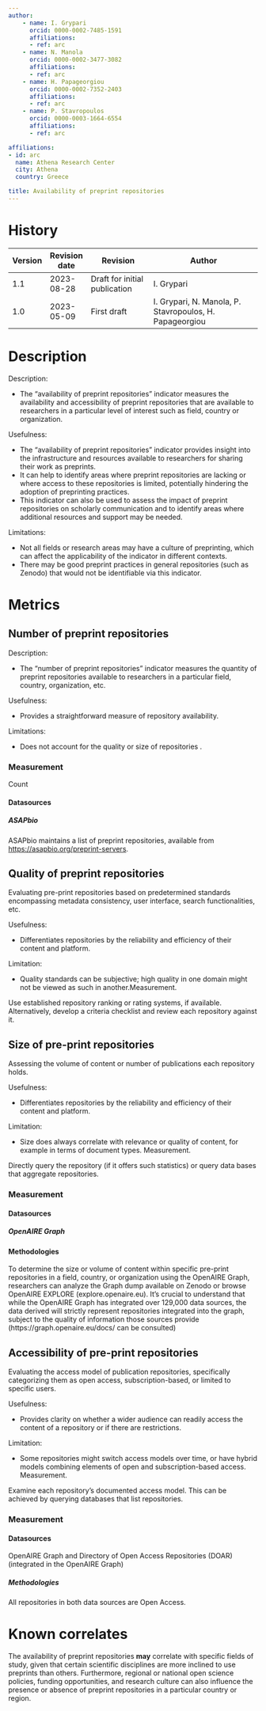 ```yaml
---
author:
    - name: I. Grypari
      orcid: 0000-0002-7485-1591
      affiliations:
      - ref: arc
    - name: N. Manola
      orcid: 0000-0002-3477-3082
      affiliations:
      - ref: arc
    - name: H. Papageorgiou
      orcid: 0000-0002-7352-2403
      affiliations:
      - ref: arc
    - name: P. Stavropoulos
      orcid: 0000-0003-1664-6554
      affiliations:
      - ref: arc

affiliations:
- id: arc
  name: Athena Research Center
  city: Athena
  country: Greece

title: Availability of preprint repositories
---
```



::: {}

# History

| Version | Revision date | Revision                      | Author                                                  |
|---------|---------------|-------------------------------|---------------------------------------------------------|
| 1.1     | 2023-08-28    | Draft for initial publication | I. Grypari                                              |
| 1.0     | 2023-05-09    | First draft                   | I. Grypari, N. Manola, P. Stavropoulos, H. Papageorgiou |

:::

# Description

Description:

-   The "availability of preprint repositories" indicator measures the availability and accessibility of preprint repositories that are available to researchers in a particular level of interest such as field, country or organization.

Usefulness:

-   The "availability of preprint repositories" indicator provides insight into the infrastructure and resources available to researchers for sharing their work as preprints.
-   It can help to identify areas where preprint repositories are lacking or where access to these repositories is limited, potentially hindering the adoption of preprinting practices.
-   This indicator can also be used to assess the impact of preprint repositories on scholarly communication and to identify areas where additional resources and support may be needed.

Limitations:

-   Not all fields or research areas may have a culture of preprinting, which can affect the applicability of the indicator in different contexts.
-   There may be good preprint practices in general repositories (such as Zenodo) that would not be identifiable via this indicator.

# Metrics

## Number of preprint repositories

Description:

-   The "number of preprint repositories" indicator measures the quantity of preprint repositories available to researchers in a particular field, country, organization, etc.

Usefulness:

-   Provides a straightforward measure of repository availability.

Limitations:

-   Does not account for the quality or size of repositories .

### Measurement

Count

#### Datasources

##### ASAPbio

ASAPbio maintains a list of preprint repositories, available from <https://asapbio.org/preprint-servers>.

## Quality of preprint repositories

Evaluating pre-print repositories based on predetermined standards encompassing metadata consistency, user interface, search functionalities, etc.

Usefulness:

-   Differentiates repositories by the reliability and efficiency of their content and platform.

Limitation:

- Quality standards can be subjective; high quality in one domain might not be viewed as such in another.Measurement.

Use established repository ranking or rating systems, if available. Alternatively, develop a criteria checklist and review each repository against it.

## Size of pre-print repositories

Assessing the volume of content or number of publications each repository holds.

Usefulness:

- Differentiates repositories by the reliability and efficiency of their content and platform.

Limitation:

- Size does always correlate with relevance or quality of content, for example in terms of document types. Measurement.

Directly query the repository (if it offers such statistics) or query data bases that aggregate repositories.

### Measurement

#### Datasources

##### OpenAIRE Graph

#### Methodologies

To determine the size or volume of content within specific pre-print repositories in a field, country, or organization using the OpenAIRE Graph, researchers can analyze the Graph dump available on Zenodo or browse OpenAIRE EXPLORE (explore.openaire.eu). It's crucial to understand that while the OpenAIRE Graph has integrated over 129,000 data sources, the data derived will strictly represent repositories integrated into the graph, subject to the quality of information those sources provide (https://graph.openaire.eu/docs/ can be consulted)

## Accessibility of pre-print repositories

Evaluating the access model of publication repositories, specifically categorizing them as open access, subscription-based, or limited to specific users.

Usefulness:

-   Provides clarity on whether a wider audience can readily access the content of a repository or if there are restrictions.

Limitation:

- Some repositories might switch access models over time, or have hybrid models combining elements of open and subscription-based access. Measurement.

Examine each repository's documented access model. This can be achieved by querying databases that list repositories.

### Measurement

#### Datasources

OpenAIRE Graph and Directory of Open Access Repositories (DOAR) (integrated in the OpenAIRE Graph)

##### Methodologies

All repositories in both data sources are Open Access.

# Known correlates

The availability of preprint repositories **may** correlate with specific fields of study, given that certain scientific disciplines are more inclined to use preprints than others. Furthermore, regional or national open science policies, funding opportunities, and research culture can also influence the presence or absence of preprint repositories in a particular country or region.

